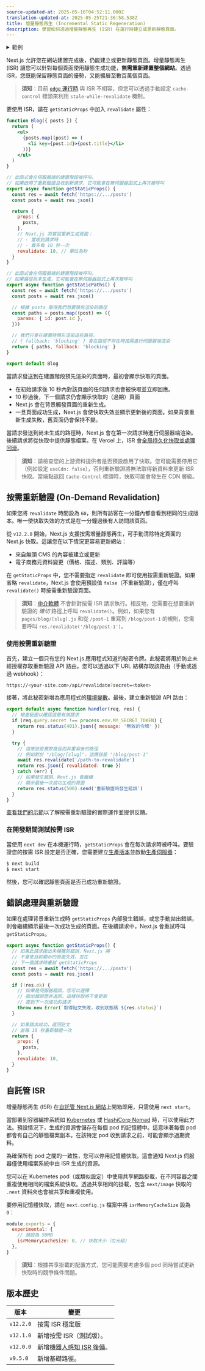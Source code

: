 ```yaml
---
source-updated-at: 2025-05-16T04:52:11.000Z
translation-updated-at: 2025-05-25T21:36:58.538Z
title: 增量靜態再生 (Incremental Static Regeneration)
description: 學習如何透過增量靜態再生 (ISR) 在運行時建立或更新靜態頁面。
---
```


<details>
  <summary>範例</summary>

- [Next.js Commerce](https://nextjs.org/commerce)
- [GitHub Reactions Demo](https://reactions-demo.vercel.app/)
- [Static Tweet Demo](https://static-tweet.vercel.app/)

</details>

Next.js 允許您在網站建置完成後，仍能建立或更新靜態頁面。增量靜態再生 (ISR) 讓您可以針對每個頁面使用靜態生成功能，**無需重新建置整個網站**。透過 ISR，您既能保留靜態頁面的優勢，又能擴展至數百萬個頁面。

> **須知**：目前 [`edge` 運行時](/docs/pages/api-reference/edge) 與 ISR 不相容，但您可以透過手動設定 `cache-control` 標頭來利用 `stale-while-revalidate` 機制。

要使用 ISR，請在 `getStaticProps` 中加入 `revalidate` 屬性：

```jsx
function Blog({ posts }) {
  return (
    <ul>
      {posts.map((post) => (
        <li key={post.id}>{post.title}</li>
      ))}
    </ul>
  )
}

// 此函式會在伺服器端的建置階段被呼叫。
// 如果啟用了重新驗證且收到新請求，它可能會在無伺服器函式上再次被呼叫
export async function getStaticProps() {
  const res = await fetch('https://.../posts')
  const posts = await res.json()

  return {
    props: {
      posts,
    },
    // Next.js 將嘗試重新生成頁面：
    // - 當收到請求時
    // - 最多每 10 秒一次
    revalidate: 10, // 單位為秒
  }
}

// 此函式會在伺服器端的建置階段被呼叫。
// 如果路徑尚未生成，它可能會在無伺服器函式上再次被呼叫
export async function getStaticPaths() {
  const res = await fetch('https://.../posts')
  const posts = await res.json()

  // 根據 posts 取得我們想要預先渲染的路徑
  const paths = posts.map((post) => ({
    params: { id: post.id },
  }))

  // 我們只會在建置時預先渲染這些路徑。
  // { fallback: 'blocking' } 會在路徑不存在時按需進行伺服器端渲染
  return { paths, fallback: 'blocking' }
}

export default Blog
```

當請求發送到在建置階段預先渲染的頁面時，最初會顯示快取的頁面。

- 在初始請求後 10 秒內對該頁面的任何請求也會被快取並立即回應。
- 10 秒過後，下一個請求仍會顯示快取的（過期）頁面
- Next.js 會在背景觸發頁面的重新生成。
- 一旦頁面成功生成，Next.js 會使快取失效並顯示更新後的頁面。如果背景重新生成失敗，舊頁面仍會保持不變。

當請求發送到尚未生成的路徑時，Next.js 會在第一次請求時進行伺服器端渲染。後續請求將從快取中提供靜態檔案。在 Vercel 上，ISR 會[全局持久化快取並處理回滾](https://vercel.com/docs/concepts/next.js/incremental-static-regeneration?utm_source=next-site&utm_medium=docs&utm_campaign=next-website)。

> **須知**：請檢查您的上游資料提供者是否預設啟用了快取。您可能需要停用它（例如設定 `useCdn: false`），否則重新驗證將無法取得新資料來更新 ISR 快取。當端點返回 `Cache-Control` 標頭時，快取可能會發生在 CDN 層級。

## 按需重新驗證 (On-Demand Revalidation)

如果您將 `revalidate` 時間設為 `60`，則所有訪客在一分鐘內都會看到相同的生成版本。唯一使快取失效的方式是在一分鐘過後有人訪問該頁面。

從 `v12.2.0` 開始，Next.js 支援按需增量靜態再生，可手動清除特定頁面的 Next.js 快取。這讓您在以下情況更容易更新網站：

- 來自無頭 CMS 的內容被建立或更新
- 電子商務元資料變更（價格、描述、類別、評論等）

在 `getStaticProps` 中，您不需要指定 `revalidate` 即可使用按需重新驗證。如果省略 `revalidate`，Next.js 會使用預設值 `false`（不重新驗證），僅在呼叫 `revalidate()` 時按需重新驗證頁面。

> **須知**：[中介軟體](/docs/pages/building-your-application/routing/middleware) 不會針對按需 ISR 請求執行。相反地，您需要在想要重新驗證的 _確切_ 路徑上呼叫 `revalidate()`。例如，如果您有 `pages/blog/[slug].js` 和從 `/post-1` 重寫到 `/blog/post-1` 的規則，您需要呼叫 `res.revalidate('/blog/post-1')`。

### 使用按需重新驗證

首先，建立一個只有您的 Next.js 應用程式知道的秘密令牌。此秘密將用於防止未經授權存取重新驗證 API 路由。您可以透過以下 URL 結構存取該路由（手動或透過 webhook）：

```bash filename="終端機"
https://<your-site.com>/api/revalidate?secret=<token>
```

接著，將此秘密新增為應用程式的[環境變數](/docs/pages/building-your-application/configuring/environment-variables)。最後，建立重新驗證 API 路由：

```js filename="pages/api/revalidate.js"
export default async function handler(req, res) {
  // 檢查秘密以確認這是有效請求
  if (req.query.secret !== process.env.MY_SECRET_TOKEN) {
    return res.status(401).json({ message: '無效的令牌' })
  }

  try {
    // 這應該是實際路徑而非重寫後的路徑
    // 例如對於 "/blog/[slug]"，這應該是 "/blog/post-1"
    await res.revalidate('/path-to-revalidate')
    return res.json({ revalidated: true })
  } catch (err) {
    // 如果發生錯誤，Next.js 會繼續
    // 顯示最後一次成功生成的頁面
    return res.status(500).send('重新驗證時發生錯誤')
  }
}
```

[查看我們的示範](https://on-demand-isr.vercel.app)以了解按需重新驗證的實際運作並提供反饋。

### 在開發期間測試按需 ISR

當使用 `next dev` 在本機運行時，`getStaticProps` 會在每次請求時被呼叫。要驗證您的按需 ISR 設定是否正確，您需要建立[生產版本](/docs/pages/api-reference/next-cli#build)並啟動[生產伺服器](/docs/pages/api-reference/next-cli#production)：

```bash filename="終端機"
$ next build
$ next start
```

然後，您可以確認靜態頁面是否已成功重新驗證。

## 錯誤處理與重新驗證

如果在處理背景重新生成時 `getStaticProps` 內部發生錯誤，或您手動拋出錯誤，則會繼續顯示最後一次成功生成的頁面。在後續請求中，Next.js 會重試呼叫 `getStaticProps`。

```jsx
export async function getStaticProps() {
  // 如果此請求拋出未捕獲的錯誤，Next.js 將
  // 不會使目前顯示的頁面失效，並在
  // 下一個請求時重試 getStaticProps
  const res = await fetch('https://.../posts')
  const posts = await res.json()

  if (!res.ok) {
    // 如果是伺服器錯誤，您可以選擇
    // 拋出錯誤而非返回，這樣快取將不會更新
    // 直到下一次成功的請求
    throw new Error(`取得貼文失敗，收到狀態碼 ${res.status}`)
  }

  // 如果請求成功，返回貼文
  // 並每 10 秒重新驗證一次
  return {
    props: {
      posts,
    },
    revalidate: 10,
  }
}
```

## 自託管 ISR

增量靜態再生 (ISR) 在[自託管 Next.js 網站](/docs/pages/building-your-application/deploying#self-hosting)上開箱即用，只需使用 `next start`。

當部署到容器編排系統如 [Kubernetes](https://kubernetes.io/) 或 [HashiCorp Nomad](https://www.nomadproject.io/) 時，可以使用此方法。預設情況下，生成的資源會儲存在每個 pod 的記憶體中。這意味著每個 pod 都會有自己的靜態檔案副本。在該特定 pod 收到請求之前，可能會顯示過期資料。

為確保所有 pod 之間的一致性，您可以停用記憶體快取。這會通知 Next.js 伺服器僅使用檔案系統中由 ISR 生成的資源。

您可以在 Kubernetes pod（或類似設定）中使用共享網路掛載，在不同容器之間重複使用相同的檔案系統快取。透過共享相同的掛載，包含 `next/image` 快取的 `.next` 資料夾也會被共享和重複使用。

要停用記憶體快取，請在 `next.config.js` 檔案中將 `isrMemoryCacheSize` 設為 `0`：

```js filename="next.config.js"
module.exports = {
  experimental: {
    // 預設為 50MB
    isrMemoryCacheSize: 0, // 快取大小（位元組）
  },
}
```

> **須知**：根據共享掛載的配置方式，您可能需要考慮多個 pod 同時嘗試更新快取時的競爭條件問題。

## 版本歷史

| 版本       | 變更                                                                                 |
| ---------- | ----------------------------------------------------------------------------------- |
| `v12.2.0` | 按需 ISR 穩定版                                                                     |
| `v12.1.0` | 新增按需 ISR（測試版）。                                                            |
| `v12.0.0` | 新增[機器人感知 ISR 後備](https://nextjs.org/blog/next-12#bot-aware-isr-fallback)。 |
| `v9.5.0`  | 新增基礎路徑。                                                                      |